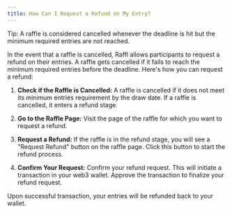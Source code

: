 ```yaml
---
title: How Can I Request a Refund on My Entry?
---
```


<Note>
Tip: A raffle is considered cancelled whenever the deadline is hit but the minimum required entries are not reached.
</Note>

In the event that a raffle is cancelled, Raffl allows participants to request a refund on their entries. A raffle gets cancelled if it fails to reach the minimum required entries before the deadline. Here's how you can request a refund:

1. **Check if the Raffle is Cancelled:** A raffle is cancelled if it does not meet its minimum entries requirement by the draw date. If a raffle is cancelled, it enters a refund stage.

2. **Go to the Raffle Page:** Visit the page of the raffle for which you want to request a refund.

3. **Request a Refund:** If the raffle is in the refund stage, you will see a "Request Refund" button on the raffle page. Click this button to start the refund process.

4. **Confirm Your Request:** Confirm your refund request. This will initiate a transaction in your web3 wallet. Approve the transaction to finalize your refund request.

Upon successful transaction, your entries will be refunded back to your wallet.
